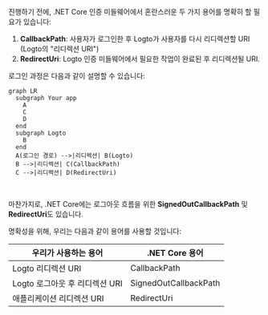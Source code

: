 
진행하기 전에, .NET Core 인증 미들웨어에서 혼란스러운 두 가지 용어를 명확히 할 필요가 있습니다:

1. **CallbackPath**: 사용자가 로그인한 후 Logto가 사용자를 다시 리디렉션할 URI (Logto의 "리디렉션 URI")
2. **RedirectUri**: Logto 인증 미들웨어에서 필요한 작업이 완료된 후 리디렉션될 URI.

로그인 과정은 다음과 같이 설명할 수 있습니다:

```mermaid
graph LR
  subgraph Your app
    A
    C
    D
  end
  subgraph Logto
    B
  end
  A(로그인 경로) -->|리디렉션| B(Logto)
  B -->|리디렉션| C(CallbackPath)
  C -->|리디렉션| D(RedirectUri)
```

<br />

마찬가지로, .NET Core에는 로그아웃 흐름을 위한 **SignedOutCallbackPath** 및 **RedirectUri**도 있습니다.

명확성을 위해, 우리는 다음과 같이 용어를 사용할 것입니다:

| 우리가 사용하는 용어           | .NET Core 용어        |
| ------------------------------ | --------------------- |
| Logto 리디렉션 URI             | CallbackPath          |
| Logto 로그아웃 후 리디렉션 URI | SignedOutCallbackPath |
| 애플리케이션 리디렉션 URI      | RedirectUri           |

<RegardingRedirectBasedSignIn />
